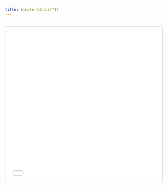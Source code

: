 ```yaml
---
title: Simple editor[^1]
---
```





<p align="center" style="margin-top:30px">
  <embed style="border:1px solid #CCCCCC; border-radius:5px" src="ace-simple.html" width="100%" height="500px"></embed>
</p>




[^1]: Just the [Ace](https://ace.c9.io/) editor: it is no [Vim](https://www.vim.org/) but it could come in handy anyhow sometimes.
